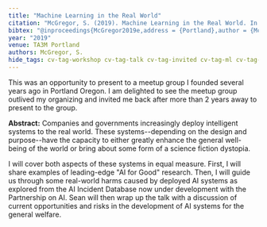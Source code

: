 ```yaml
---
title: "Machine Learning in the Real World"
citation: "McGregor, S. (2019). Machine Learning in the Real World. In TA3M. Portland."
bibtex: "@inproceedings{McGregor2019e,address = {Portland},author = {McGregor, Sean},booktitle = {TA3M},title = {{Machine Learning in the Real World}},year = {2019}}"
year: "2019"
venue: TA3M Portland
authors: McGregor, S.
hide_tags: cv-tag-workshop cv-tag-talk cv-tag-invited cv-tag-ml cv-tag-dl cv-tag-application
---
```

This was an opportunity to present to a meetup group I founded several years ago in Portland Oregon. I am delighted to see the meetup group outlived my organizing and invited me back after more than 2 years away to present to the group.

**Abstract:** Companies and governments increasingly deploy intelligent systems to the real world. These systems--depending on the design and purpose--have the capacity to either greatly enhance the general well-being of the world or bring about some form of a science fiction dystopia.

I will cover both aspects of these systems in equal measure. First, I will share examples of leading-edge "AI for Good" research. Then, I will guide us through some real-world harms caused by deployed AI systems as explored from the AI Incident Database now under development with the Partnership on AI. Sean will then wrap up the talk with a discussion of current opportunities and risks in the development of AI systems for the general welfare.
